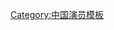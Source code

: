 {{Navbox
|name = 金鹰女神
|titlestyle=background:#FF8000;color:white;
|bodyclass = hlist
|title = [[中国金鹰电视艺术节#金鹰女神|金鹰女神]] 
|group1 = 
|list1 =  
*第6届 [[刘亦菲]] 
*第7届 [[李小璐]] 
*第8届 [[王珞丹]] 
*第9届 [[刘诗诗]] 
*第10届 [[赵丽颖]] 
*第11届 [[唐嫣]] 
*第12届 [[迪丽热巴·迪力木拉提]] 
*第13届 [[宋茜]] 
}}<noinclude>[[Category:中国演员模板]]</noinclude>